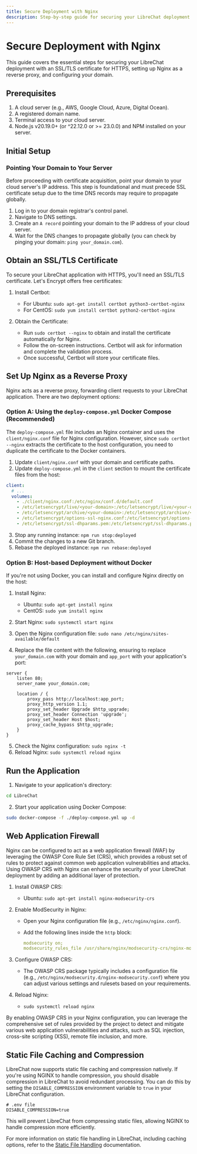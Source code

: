 ```yaml
---
title: Secure Deployment with Nginx
description: Step-by-step guide for securing your LibreChat deployment with Nginx as a reverse proxy and HTTPS
---
```


# Secure Deployment with Nginx

This guide covers the essential steps for securing your LibreChat deployment with an SSL/TLS certificate for HTTPS, setting up Nginx as a reverse proxy, and configuring your domain.

## Prerequisites

1. A cloud server (e.g., AWS, Google Cloud, Azure, Digital Ocean).
2. A registered domain name.
3. Terminal access to your cloud server.
4. Node.js v20.19.0+ (or ^22.12.0 or >= 23.0.0) and NPM installed on your server.

## Initial Setup

### Pointing Your Domain to Your Server

Before proceeding with certificate acquisition, point your domain to your cloud server's IP address. This step is foundational and must precede SSL certificate setup due to the time DNS records may require to propagate globally.

1. Log in to your domain registrar's control panel.
2. Navigate to DNS settings.
3. Create an `A record` pointing your domain to the IP address of your cloud server.
4. Wait for the DNS changes to propagate globally (you can check by pinging your domain: `ping your_domain.com`).

## Obtain an SSL/TLS Certificate

To secure your LibreChat application with HTTPS, you'll need an SSL/TLS certificate. Let's Encrypt offers free certificates:

1. Install Certbot:

   - For Ubuntu: `sudo apt-get install certbot python3-certbot-nginx`
   - For CentOS: `sudo yum install certbot python2-certbot-nginx`

2. Obtain the Certificate:
   - Run `sudo certbot --nginx` to obtain and install the certificate automatically for Nginx.
   - Follow the on-screen instructions. Certbot will ask for information and complete the validation process.
   - Once successful, Certbot will store your certificate files.

## Set Up Nginx as a Reverse Proxy

Nginx acts as a reverse proxy, forwarding client requests to your LibreChat application. There are two deployment options:

### Option A: Using the `deploy-compose.yml` Docker Compose (Recommended)

The `deploy-compose.yml` file includes an Nginx container and uses the `client/nginx.conf` file for Nginx configuration. However, since `sudo certbot --nginx` extracts the certificate to the host configuration, you need to duplicate the certificate to the Docker containers.

1. Update `client/nginx.conf` with your domain and certificate paths.
2. Update `deploy-compose.yml` in the `client` section to mount the certificate files from the host:

```yaml
client:
  # ...
  volumes:
    - ./client/nginx.conf:/etc/nginx/conf.d/default.conf
    - /etc/letsencrypt/live/<your-domain>:/etc/letsencrypt/live/<your-domain>
    - /etc/letsencrypt/archive/<your-domain>:/etc/letsencrypt/archive/<your-domain>
    - /etc/letsencrypt/options-ssl-nginx.conf:/etc/letsencrypt/options-ssl-nginx.conf
    - /etc/letsencrypt/ssl-dhparams.pem:/etc/letsencrypt/ssl-dhparams.pem
```

3. Stop any running instance: `npm run stop:deployed`
4. Commit the changes to a new Git branch.
5. Rebase the deployed instance: `npm run rebase:deployed`

### Option B: Host-based Deployment without Docker

If you're not using Docker, you can install and configure Nginx directly on the host:

1. Install Nginx:

   - Ubuntu: `sudo apt-get install nginx`
   - CentOS: `sudo yum install nginx`

2. Start Nginx: `sudo systemctl start nginx`

3. Open the Nginx configuration file: `sudo nano /etc/nginx/sites-available/default`

4. Replace the file content with the following, ensuring to replace `your_domain.com` with your domain and `app_port` with your application's port:

```nginx filename="/etc/nginx/sites-available/default"
server {
    listen 80;
    server_name your_domain.com;

    location / {
        proxy_pass http://localhost:app_port;
        proxy_http_version 1.1;
        proxy_set_header Upgrade $http_upgrade;
        proxy_set_header Connection 'upgrade';
        proxy_set_header Host $host;
        proxy_cache_bypass $http_upgrade;
    }
}
```

5. Check the Nginx configuration: `sudo nginx -t`
6. Reload Nginx: `sudo systemctl reload nginx`

## Run the Application

1. Navigate to your application's directory:

```bash filename="Replace 'LibreChat' with your actual application directory.
cd LibreChat
```

2. Start your application using Docker Compose:

```bash filename="Start your application"
sudo docker-compose -f ./deploy-compose.yml up -d
```

## Web Application Firewall

Nginx can be configured to act as a web application firewall (WAF) by leveraging the OWASP Core Rule Set (CRS), which provides a robust set of rules to protect against common web application vulnerabilities and attacks. Using OWASP CRS with Nginx can enhance the security of your LibreChat deployment by adding an additional layer of protection.

1. Install OWASP CRS:

   - Ubuntu: `sudo apt-get install nginx-modsecurity-crs`

2. Enable ModSecurity in Nginx:

   - Open your Nginx configuration file (e.g., `/etc/nginx/nginx.conf`).
   - Add the following lines inside the `http` block:

     ```yaml filename="nginx.conf"
     modsecurity on;
     modsecurity_rules_file /usr/share/nginx/modsecurity-crs/nginx-modsecurity.conf;
     ```

3. Configure OWASP CRS:

   - The OWASP CRS package typically includes a configuration file (e.g., `/etc/nginx/modsecurity.d/nginx-modsecurity.conf`) where you can adjust various settings and rulesets based on your requirements.

4. Reload Nginx:
   - `sudo systemctl reload nginx`

By enabling OWASP CRS in your Nginx configuration, you can leverage the comprehensive set of rules provided by the project to detect and mitigate various web application vulnerabilities and attacks, such as SQL injection, cross-site scripting (XSS), remote file inclusion, and more.

## Static File Caching and Compression

LibreChat now supports static file caching and compression natively. If you're using NGINX to handle compression, you should disable compression in LibreChat to avoid redundant processing. You can do this by setting the `DISABLE_COMPRESSION` environment variable to `true` in your LibreChat configuration.

```.env
# .env file
DISABLE_COMPRESSION=true
```

This will prevent LibreChat from compressing static files, allowing NGINX to handle compression more efficiently.

For more information on static file handling in LibreChat, including caching options, refer to the [Static File Handling](/docs/configuration/dotenv#static-file-handling) documentation.
